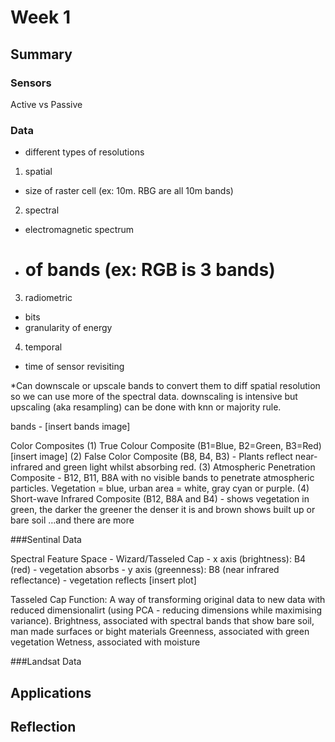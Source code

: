 # Week 1

## Summary

### Sensors
Active vs Passive

### Data
- different types of resolutions
1. spatial
- size of raster cell (ex: 10m. RBG are all 10m bands)
2. spectral
- electromagnetic spectrum
- # of bands (ex: RGB is 3 bands)
3. radiometric
- bits
- granularity of energy
4. temporal
- time of sensor revisiting

*Can downscale or upscale bands to convert them to diff spatial resolution so we can use more of the spectral data. downscaling is intensive but upscaling (aka resampling) can be done with knn or majority rule. 

bands
- [insert bands image]

Color Composites
(1) True Colour Composite (B1=Blue, B2=Green, B3=Red) [insert image]
(2) False Color Composite (B8, B4, B3) - Plants reflect near-infrared and green light whilst absorbing red.
(3) Atmospheric Penetration Composite - B12, B11, B8A with no visible bands to penetrate atmospheric particles. Vegetation = blue, urban area = white, gray cyan or purple.
(4) Short-wave Infrared Composite (B12, B8A and B4) - shows vegetation in green, the darker the greener the denser it is and brown shows built up or bare soil
...and there are more 

###Sentinal Data 




Spectral Feature Space - Wizard/Tasseled Cap
- x axis (brightness): B4 (red) - vegetation absorbs 
- y axis (greenness): B8 (near infrared reflectance) - vegetation reflects
[insert plot]

Tasseled Cap Function: A way of transforming original data to new data with reduced dimensionalirt (using PCA - reducing dimensions while maximising variance).
Brightness, associated with spectral bands that show bare soil, man made surfaces or bight materials
Greenness, associated with green vegetation
Wetness, associated with moisture

###Landsat Data

## Applications

## Reflection
